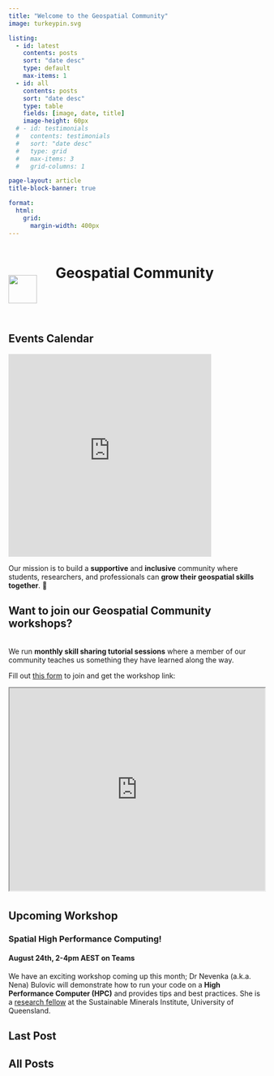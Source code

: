 ```yaml
---
title: "Welcome to the Geospatial Community"
image: turkeypin.svg

listing:
  - id: latest
    contents: posts
    sort: "date desc"
    type: default
    max-items: 1
  - id: all
    contents: posts
    sort: "date desc"
    type: table 
    fields: [image, date, title]
    image-height: 60px
  # - id: testimonials
  #   contents: testimonials
  #   sort: "date desc"
  #   type: grid
  #   max-items: 3
  #   grid-columns: 1

page-layout: article
title-block-banner: true

format:
  html:
    grid: 
      margin-width: 400px
---
```


```{=html}
<style>
#title-block-header{
  display: none;
}
#all-posts h2 {
  margin-top: 0px;
}
div.quarto-post {
  margin-bottom: 0px;
}

</style>

<!-- html code containing the turkey pin and page title -->

<div style="padding-bottom: 2em;">
  <div style="display: inline-block;width: 89px;">
    <img src="turkeypin.svg" style="width: 4em; vertical-align: -50px;" class="GeoCommunity Turkey Pin Logo">
  </div>

  <div style="display: inline-block;width: 70%;">
    <h1 class="title">Geospatial Community</h1>
  </div>
</div>
```
::: column-margin
## Events Calendar

```{=html}
<iframe src="https://calendar.google.com/calendar/embed?height=400&wkst=1&bgcolor=%23ffffff&ctz=Australia%2FBrisbane&mode=AGENDA&showDate=0&showTitle=0&showPrint=0&showCalendars=0&showTz=0&hl=en_GB&src=dXFnZW8uY29tbXVuaXR5QGdtYWlsLmNvbQ&color=%23039BE5" style="border-width:0" width="400" height="400" frameborder="0" scrolling="no"></iframe>
```
:::

Our mission is to build a **supportive** and **inclusive** community where students, researchers, and professionals can **grow their geospatial skills together**. 🌱

::: {.callout-note icon="false" collapse="true"}
# Want to **join** our Geospatial Community workshops?

<br> We run **monthly skill sharing tutorial sessions** where a member of our community teaches us something they have learned along the way.

Fill out [this form](https://docs.google.com/forms/d/e/1FAIpQLSeXfv6EPzm6ur5e9IrDPK07e5N1y2xxYNQlBe_xutTDu-ajBw/viewform) to join and get the workshop link:

```{=html}
<iframe width="100%" height="400px" src="https://docs.google.com/forms/d/e/1FAIpQLSeXfv6EPzm6ur5e9IrDPK07e5N1y2xxYNQlBe_xutTDu-ajBw/viewform" title="R for mapping and more"></iframe>
```
:::

## Upcoming Workshop {style="padding-top: 5px;"}

### Spatial High Performance Computing!

#### August 24th, 2-4pm AEST on Teams

We have an exciting workshop coming up this month; Dr Nevenka (a.k.a. Nena) Bulovic will demonstrate how to run your code on a **High Performance Computer (HPC)** and provides tips and best practices. She is a [research fellow](https://smi.uq.edu.au/profile/787/nena-bulovic) at the Sustainable Minerals Institute, University of Queensland.

## Last Post

::: {#latest}
:::

## All Posts

::: {#all}
:::
